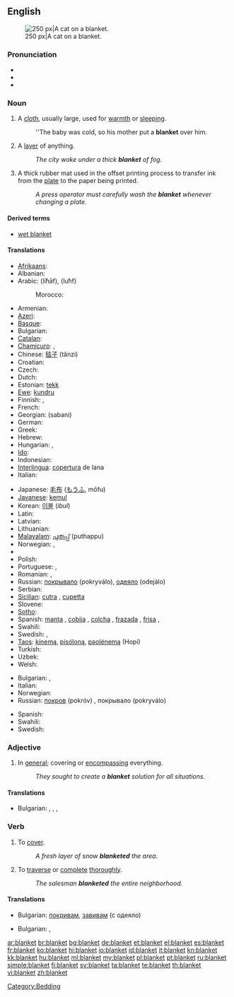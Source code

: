 ==English==
{{wikipedia|Blanket (disambiguation)}}
{{wikipedia}}
[[Image:2003-08-10 feather 04.JPG|thumb|right|250 px|A cat on a blanket.]]

===Pronunciation===
* {{audio|en-us-blanket.ogg|Audio (US)}}
* {{audio|En-uk-blanket.ogg|Audio (UK)}}
* {{rhymes|æŋkɪt}}

===Noun===
{{en-noun}}

# A [[cloth]], usually large, used for [[warmth]] or [[sleeping]].
#: ''The baby was cold, so his mother put a '''blanket''' over him.
# A [[layer]] of anything.
#: ''The city woke under a thick '''blanket''' of fog.''
# A thick rubber mat used in the offset printing process to transfer ink from the [[plate]] to the paper being printed.
#: ''A press operator must carefully wash the '''blanket''' whenever changing a plate.''

====Derived terms====
* [[wet blanket]]

====Translations====
{{trans-top|cloth}}
* [[Afrikaans]]: {{t|af|kombers|xs=Afrikaans}}
* Albanian: {{t+|sq|batanije|xs=Albanian}}
* Arabic: {{Arab|[[لحاف]]}} (liħāf), {{Arab|[[لحف]]}} (luħf) {{p}}
*: Morocco: {{tø|ary|بطانية|tr=baṭṭāniya|sc=Arab}}
* Armenian: {{t-|hy|վերմակ|tr=vermak}}
* [[Azeri]]: {{t|az|yorğan|xs=Azeri}}
* [[Basque]]: {{t-|eu|manta|xs=Basque}}
* Bulgarian: {{t+|bg|одеяло|n}}
* [[Catalan]]: {{t|ca|manta|f}}
* [[Chamicuro]]: {{tø|ccc|katana}}, {{tø|ccc|pestiklo}}
* Chinese: [[毯子]] (tǎnzi)
* Croatian: {{t-|hr|ćebe}}
* Czech: {{t-|cs|deka|f}}
* Dutch: {{t+|nl|deken|n}}
* Estonian: [[tekk]]
* [[Ewe]]: [[kundru]]
* Finnish: {{t+|fi|peitto}}, {{t-|fi|viltti}}
* French: {{t+|fr|couverture|f}}
* Georgian: {{t-|ka|საბანი|sc=Geor|xs=Georgian}} (sabani)
* German: {{t+|de|Decke|f}}
* Greek: {{t+|el|κουβέρτα|f|tr=kouverta}}
* Hebrew: {{t+|he|שמיכה|f|tr=smikha}}
* Hungarian: {{t+|hu|takaró}}, {{t+|hu|pokróc}}
* [[Ido]]: {{t+|io|kovrilo|xs=Ido}}
* Indonesian: {{t+|id|selimut|xs=Indonesian}}
* [[Interlingua]]: [[copertura]] de lana
* Italian: {{t+|it|coperta|f}}
{{trans-mid}}
* Japanese: [[毛布]] ([[もうふ]], mōfu)
* [[Javanese]]: [[kemul]]
* Korean: [[이불]] (''ibul'')
* Latin: {{t-|la|lodix|f|alt=lōdix}}
* Latvian: {{t-|lv|sega|xs=Latvian}}
* Lithuanian: {{t|lt|antklodė|xs=Lithuanian}}
* [[Malayalam]]: [[പുതപ്പ്‌]] (puthappu)
* Norwegian: {{t+|no|dyne|m|f}}, {{t+|no|teppe|n}}
* {{trreq|Persian}}
* Polish: {{t+|pl|koc|n}}
* Portuguese: {{t+|pt|cobertor|m}}, {{t+|pt|manta|f}}
* Romanian: {{t-|ro|pătură|f}}, {{t|ro|valtrap}}
* Russian: [[покрывало]] (pokryválo), [[одеяло]] (odejálo) {{n}}
* Serbian: {{t-|sr|ћебе|sc=Cyrl}}
* [[Sicilian]]: [[cutra]] {{f}} , [[cupetta]] {{f}}
* Slovene: {{t+|sl|odeja|f}}
* [[Sotho]]: {{t+|st|kobo|xs=Sotho}}
* Spanish: [[manta]] {{f}} {{italbrac|Spain standard usage}}, [[cobija]]  {{f}} {{italbrac|Central America|Colombia|Mexico|Southern Spain|Venezuela}}, [[colcha]] {{f}} {{italbrac|Cuba}}, [[frazada]] {{f}} {{italbrac|Argentina|Bolivia|Chile|Peru|Uruguay}}, [[frisa]] {{f}} {{italbrac|Dominican Republic|Puerto Rico}},
* Swahili: {{t+|sw|blanketi|xs=Swahili}}
* Swedish: {{t+|sv|täcke}}, {{t+|sv|filt}}
* [[Taos]]: [[kínemą]], [[pisóloną]], [[pəolénemą]] (Hopi)
* Turkish: {{t+|tr|battaniye}}
* Uzbek: {{t|uz|adyol}}
* Welsh: {{t|cy|flanced|xs=Welsh}}
{{trans-bottom}}

{{trans-top|layer of anything}}
* Bulgarian: {{t|bg|покривало}},  {{t+|bg|пласт|m}}
* Italian: {{t-|it|coltre|f}}
* Norwegian: {{t+|no|teppe|n}}
* Russian: [[покров]] (pokróv) {{m}}, покрывало (pokryválo) {{n}}
{{trans-mid}}
* Spanish: {{t-|es|manta|f}}
* Swahili: {{t+|sw|blanketi|xs=Swahili}}
* Swedish: {{t+|sv|lager}}
{{trans-bottom}}

===Adjective===
{{en-adj|-}}

# In [[general]]; covering or [[encompassing]] everything.
#: ''They sought to create a '''blanket''' solution for all situations.''

====Translations====
{{trans-top|covering or [[encompassing]] everything}}
* Bulgarian: ,  {{t|bg|цялостен}},  {{t|bg|всеобхватен}},  {{t|bg|всестранен}}
{{trans-mid}}
{{trans-bottom}}

===Verb===
{{en-verb}}

# {{transitive}} To [[cover]].
#: ''A fresh layer of snow '''blanketed''' the area.''
# {{transitive}} To [[traverse]] or [[complete]] [[thorough]]ly.
#: ''The salesman '''blanketed''' the entire neighborhood.''

====Translations====
{{trans-top|To [[cover]]}}
* Bulgarian: [[покривам]], [[завивам]] (с одеяло)
{{trans-mid}}
{{trans-bottom}}

{{trans-top|To [[traverse]] or [[complete]]}}
* Bulgarian: ,  {{t|bg|обхващам}}
{{trans-mid}}
{{trans-bottom}}

[[Category:Bedding]]

[[ar:blanket]]
[[br:blanket]]
[[bg:blanket]]
[[de:blanket]]
[[et:blanket]]
[[el:blanket]]
[[es:blanket]]
[[fr:blanket]]
[[ko:blanket]]
[[hi:blanket]]
[[io:blanket]]
[[id:blanket]]
[[it:blanket]]
[[kn:blanket]]
[[kk:blanket]]
[[hu:blanket]]
[[ml:blanket]]
[[my:blanket]]
[[pl:blanket]]
[[pt:blanket]]
[[ru:blanket]]
[[simple:blanket]]
[[fi:blanket]]
[[sv:blanket]]
[[ta:blanket]]
[[te:blanket]]
[[th:blanket]]
[[vi:blanket]]
[[zh:blanket]]